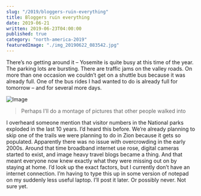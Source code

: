 ```yaml
---
slug: "/2019/bloggers-ruin-everything"
title: Bloggers ruin everything
date: 2019-06-21
written: 2019-06-23T04:00:00
published: true
category: "north-america-2019"
featuredImage: "./img_20190622_083542.jpg"
---
```


There’s no getting around it – Yosemite is quite busy at this time of the year. The parking lots are bursting. There are traffic jams on the valley roads. On more than one occasion we couldn’t get on a shuttle bus because it was already full. One of the bus rides I had wanted to do is already full for tomorrow – and for several more days.

![Image](./img_20190622_083542.jpg)

> Perhaps I’ll do a montage of pictures that other people walked into

I overheard someone mention that visitor numbers in the National parks exploded in the last 10 years. I’d heard this before. We’re already planning to skip one of the trails we were planning to do in Zion because it gets so populated. Apparently there was no issue with overcrowding in the early 2000s. Around that time broadband internet use rose, digital cameras started to exist, and image heavy travel blogs became a thing. And that meant everyone now knew exactly what they were missing out on by staying at home. I’d look up the exact factors, but I currently don’t have an internet connection. I’m having to type this up in some version of notepad on my suddenly less useful laptop. I’ll post it later. Or possibly never. Not sure yet.